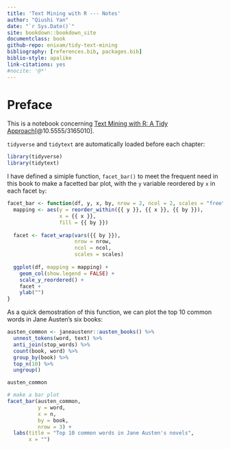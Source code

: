 ```yaml
--- 
title: 'Text Mining with R --- Notes'
author: "Qiushi Yan"
date: "`r Sys.Date()`"
site: bookdown::bookdown_site
documentclass: book
github-repo: enixam/tidy-text-mining
bibliography: [references.bib, packages.bib]
biblio-style: apalike
link-citations: yes
#nocite: '@*'
--- 
```



# Preface {-}  


This is a notebook concerning [Text Mining with R: A Tidy Approach](https://www.tidytextmining.com/)[@10.5555/3165010].

`tidyverse` and `tidytext` are automatically loaded before each chapter: 

```r
library(tidyverse)
library(tidytext)
```

I have defined a simiple function, `facet_bar()` to meet the frequent need in this book to make a facetted bar plot, with the `y` variable reordered by `x` in each facet `by`:  

```r
facet_bar <- function(df, y, x, by, nrow = 2, ncol = 2, scales = "free") {
  mapping <- aes(y = reorder_within({{ y }}, {{ x }}, {{ by }}), 
                 x = {{ x }}, 
                 fill = {{ by }})
  
  facet <- facet_wrap(vars({{ by }}), 
                      nrow = nrow, 
                      ncol = ncol,
                      scales = scales) 
  
  ggplot(df, mapping = mapping) + 
    geom_col(show.legend = FALSE) + 
    scale_y_reordered() + 
    facet + 
    ylab("")
} 
```

As a quick demostration of this function, we can plot the top 10 common words in Jane Austen's six books:  

```r
austen_common <- janeaustenr::austen_books() %>% 
  unnest_tokens(word, text) %>% 
  anti_join(stop_words) %>% 
  count(book, word) %>% 
  group_by(book) %>% 
  top_n(10) %>% 
  ungroup()

austen_common
```

```r
# make a bar plot 
facet_bar(austen_common,
          y = word,
          x = n,
          by = book,
          nrow = 3) + 
  labs(title = "Top 10 common words in Jane Austen's novels",
       x = "")
```

